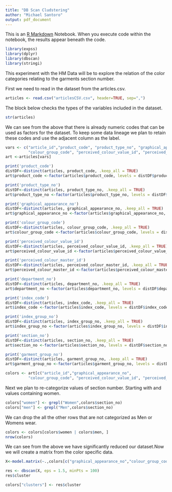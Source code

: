 ```yaml
---
title: "DB Scan Cludstering"
author: "Michael Santoro"
output: pdf_document
---
```


This is an [R Markdown](http://rmarkdown.rstudio.com) Notebook. When you execute code within the notebook, the results appear beneath the code. 

```r
library(expss)
library(dplyr)
library(dbscan)
library(stringi)
```
 
This experiment with the HM Data will be to explore the relation of the color categories relating to the garments section number.

First we need to read in the dataset from the articles.csv.

```r
articles <- read.csv("articlesCSV.csv", header=TRUE, sep=",") 
```

The block below checks the types of the variables included in the dataset.

```r
str(articles)
```

We can see from the above that there is already numeric codes that can be used as factors for the dataset. To keep some data lineage we plan to retain these codes and use the adjacent column as the label.

```r
vars <- c("article_id","product_code", "product_type_no", "graphical_appearance_no",
          "colour_group_code", "perceived_colour_value_id", "perceived_colour_master_id", "department_no", "index_code","index_group_no", "section_no", "garment_group_no")
art <-articles[vars]
```

```r
print('product_code')
distDF<-distinct(articles, product_code, .keep_all = TRUE)
art$product_code <-factor(articles$product_code, levels = distDF$product_code,labels = distDF$prod_name)

print('product_type_no')
distDF<-distinct(articles, product_type_no, .keep_all = TRUE)
art$product_type_no <-factor(articles$product_type_no, levels = distDF$product_type_no,labels = distDF$product_type_name)

print('graphical_appearance_no')
distDF<-distinct(articles, graphical_appearance_no, .keep_all = TRUE)
art$graphical_appearance_no <-factor(articles$graphical_appearance_no, levels = distDF$graphical_appearance_no,labels = distDF$graphical_appearance_name)

print('colour_group_code')
distDF<-distinct(articles, colour_group_code, .keep_all = TRUE)
art$colour_group_code <-factor(articles$colour_group_code, levels = distDF$colour_group_code,labels = distDF$colour_group_name)

print('perceived_colour_value_id')
distDF<-distinct(articles, perceived_colour_value_id, .keep_all = TRUE)
art$perceived_colour_value_id <-factor(articles$perceived_colour_value_id, levels = distDF$perceived_colour_value_id,labels = distDF$perceived_colour_value_name)

print('perceived_colour_master_id')
distDF<-distinct(articles, perceived_colour_master_id, .keep_all = TRUE)
art$perceived_colour_master_id <-factor(articles$perceived_colour_master_id, levels = distDF$perceived_colour_master_id,labels = distDF$perceived_colour_master_name)

print('department_no')
distDF<-distinct(articles, department_no, .keep_all = TRUE)
art$department_no <-factor(articles$department_no, levels = distDF$department_no,labels = distDF$department_name)

print('index_code')
distDF<-distinct(articles, index_code, .keep_all = TRUE)
art$index_code <-factor(articles$index_code, levels = distDF$index_code,labels = distDF$index_name)

print('index_group_no')
distDF<-distinct(articles, index_group_no, .keep_all = TRUE)
art$index_group_no <-factor(articles$index_group_no, levels = distDF$index_group_no,labels = distDF$index_group_name)

print('section_no')
distDF<-distinct(articles, section_no, .keep_all = TRUE)
art$section_no <-factor(articles$section_no, levels = distDF$section_no,labels = distDF$section_name)

print('garment_group_no')
distDF<-distinct(articles, garment_group_no, .keep_all = TRUE)
art$garment_group_no <-factor(articles$garment_group_no, levels = distDF$garment_group_no,labels = distDF$garment_group_name)

```

```r
colors <- art[c("article_id","graphical_appearance_no",
          "colour_group_code", "perceived_colour_value_id", "perceived_colour_master_id", "section_no")]
```

Next we plan to re-categorize values of section number. Starting with and values containing women.

```r
colors["women"] <- grepl("Women",colors$section_no)
colors["men"] <- grepl("Men",colors$section_no)
```

We can drop the all the other rows that are not categorized as Men or Womens wear.

```r
colors <- colors[colors$women | colors$men, ]  
nrow(colors)
```

We can see from the above we have significantly reduced our dataset.Now we will create a matrix from the color specific data.

```r
X<-model.matrix(~.,colors[c("graphical_appearance_no","colour_group_code", "perceived_colour_value_id", "perceived_colour_master_id")])
```


```r
res <- dbscan(X, eps = 1.5, minPts = 100)
res$cluster
```

```r
colors["clusters"] <- res$cluster
```

